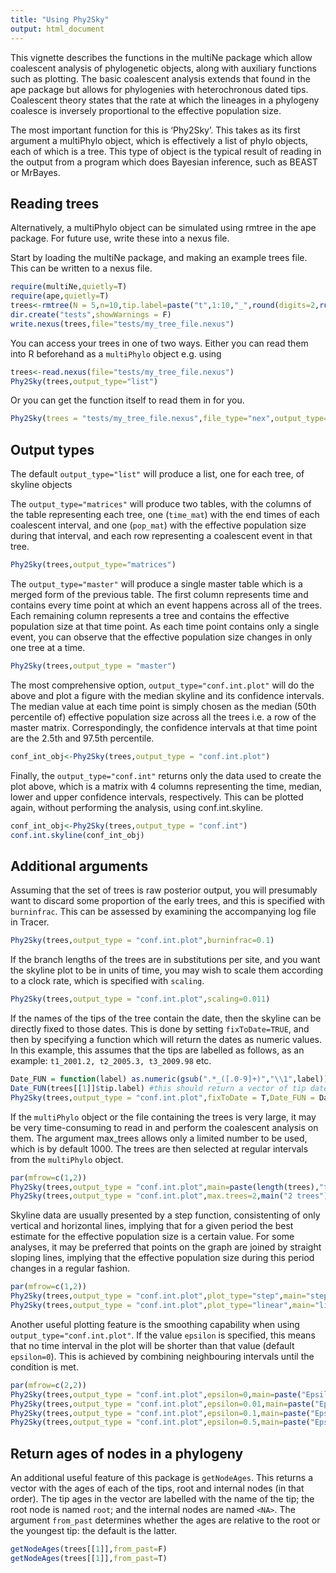 ```yaml
---
title: "Using Phy2Sky"
output: html_document
---
```


This vignette describes the functions in the multiNe package which allow coalescent analysis of phylogenetic objects, along with auxiliary functions such as plotting. The basic coalescent analysis extends that found in the ape package but allows for phylogenies with heterochronous dated tips. Coalescent theory states that the rate at which the lineages in a phylogeny coalesce is inversely proportional to the effective population size. 

The most important function for this is 'Phy2Sky'. This takes as its first argument a multiPhylo object, which is effectively a list of phylo objects, each of which is a tree. This type of object is the typical result of reading in the output from a program which does Bayesian inference, such as BEAST or MrBayes.

## Reading trees

Alternatively, a multiPhylo object can be simulated using rmtree in the ape package. For future use, write these into a nexus file. 

Start by loading the multiNe package, and making an example trees file. This can be written to a nexus file. 

```r
require(multiNe,quietly=T)
require(ape,quietly=T)
trees<-rmtree(N = 5,n=10,tip.label=paste("t",1:10,"_",round(digits=2,runif(10,2000,2010)),sep=""))
dir.create("tests",showWarnings = F)
write.nexus(trees,file="tests/my_tree_file.nexus")
```

You can access your trees in one of two ways. Either you can read them into R beforehand as a `multiPhylo` object e.g. using 

```r
trees<-read.nexus(file="tests/my_tree_file.nexus") 
Phy2Sky(trees,output_type="list")
```

Or you can get the function itself to read them in for you. 

```r
Phy2Sky(trees = "tests/my_tree_file.nexus",file_type="nex",output_type="list")
```

## Output types

The default `output_type="list"` will produce a list, one for each tree, of skyline objects

The `output_type="matrices"` will produce two tables, with the columns of the table representing each tree, one (`time_mat`) with the end times of each coalescent interval, and one (`pop_mat`) with the effective population size during that interval, and each row representing a coalescent event in that tree. 

```r
Phy2Sky(trees,output_type="matrices")
```

The `output_type="master"` will produce a single master table which is a merged form of the previous table. The first column represents time and contains every time point at which an event happens across all of the trees. Each remaining column represents a tree and contains the effective population size at that time point. As each time point contains only a single event, you can observe that the effective population size changes in only one tree at a time. 

```r
Phy2Sky(trees,output_type = "master")
```

The most comprehensive option, `output_type="conf.int.plot"` will do the above and plot a figure with the median skyline and its confidence intervals. The median value at each time point is simply chosen as the median (50th percentile of) effective population size across all the trees i.e. a row of the master matrix. Correspondingly, the confidence intervals at that time point are the 2.5th and 97.5th percentile. 

```r
conf_int_obj<-Phy2Sky(trees,output_type = "conf.int.plot")
```

Finally, the `output_type="conf.int"` returns only the data used to create the plot above, which is a matrix with 4 columns representing the time, median, lower and upper confidence intervals, respectively. This can be plotted again, without performing the analysis, using conf.int.skyline.

```r
conf_int_obj<-Phy2Sky(trees,output_type = "conf.int")
conf.int.skyline(conf_int_obj)
```

## Additional arguments

Assuming that the set of trees is raw posterior output, you will presumably want to discard some proportion of the early trees, and this is specified with `burninfrac`. This can be assessed by examining the accompanying log file in Tracer. 

```r
Phy2Sky(trees,output_type = "conf.int.plot",burninfrac=0.1)
```

If the branch lengths of the trees are in substitutions per site, and you want the skyline plot to be in units of time, you may wish to scale them according to a clock rate, which is specified with `scaling`.

```r
Phy2Sky(trees,output_type = "conf.int.plot",scaling=0.011)
```

If the names of the tips of the tree contain the date, then the skyline can be directly fixed to those dates. This is done by setting `fixToDate=TRUE`, and then by specifying a function which will return the dates as numeric values. In this example, this assumes that the tips are labelled as follows, as an example: `t1_2001.2, t2_2005.3, t3_2009.98` etc. 

```r
Date_FUN = function(label) as.numeric(gsub(".*_([.0-9]+)","\\1",label))
Date_FUN(trees[[1]]$tip.label) #this should return a vector of tip dates
Phy2Sky(trees,output_type = "conf.int.plot",fixToDate = T,Date_FUN = Date_FUN)
```

If the `multiPhylo` object or the file containing the trees is very large, it may be very time-consuming to read in and perform the coalescent analysis on them. The argument max_trees allows only a limited number to be used, which is by default 1000. The trees are then selected at regular intervals from the `multiPhylo` object. 

```r
par(mfrow=c(1,2))
Phy2Sky(trees,output_type = "conf.int.plot",main=paste(length(trees),"trees"))
Phy2Sky(trees,output_type = "conf.int.plot",max.trees=2,main("2 trees"))
```

Skyline data are usually presented by a step function, consistenting of only vertical and horizontal lines, implying that for a given period the best estimate for the effective population size is a certain value. For some analyses, it may be preferred that points on the graph are joined by straight sloping lines, implying that the effective population size during this period changes in a regular fashion. 

```r
par(mfrow=c(1,2))
Phy2Sky(trees,output_type = "conf.int.plot",plot_type="step",main="step")
Phy2Sky(trees,output_type = "conf.int.plot",plot_type="linear",main="linear")
```

Another useful plotting feature is the smoothing capability when using `output_type="conf.int.plot"`. If the value `epsilon` is specified, this means that no time interval in the plot will be shorter than that value (default `epsilon=0`). This is achieved by combining neighbouring intervals until the condition is met. 

```r
par(mfrow=c(2,2))
Phy2Sky(trees,output_type = "conf.int.plot",epsilon=0,main=paste("Epsilon",0))
Phy2Sky(trees,output_type = "conf.int.plot",epsilon=0.01,main=paste("Epsilon",0.01))
Phy2Sky(trees,output_type = "conf.int.plot",epsilon=0.1,main=paste("Epsilon",0.1))
Phy2Sky(trees,output_type = "conf.int.plot",epsilon=0.5,main=paste("Epsilon",0.5))
```

## Return ages of nodes in a phylogeny

An additional useful feature of this package is `getNodeAges`. This returns a vector with the ages of each of the tips, root and internal nodes (in that order). The tip ages in the vector are labelled with the name of the tip; the root node is named `root`; and the internal nodes are named `<NA>`. The argument `from_past` determines whether the ages are relative to the root or the youngest tip: the default is the latter. 

```r
getNodeAges(trees[[1]],from_past=F)
getNodeAges(trees[[1]],from_past=T)
```
